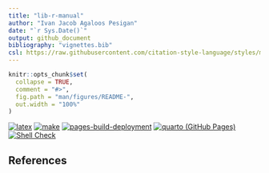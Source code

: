 ```yaml
---
title: "lib-r-manual"
author: "Ivan Jacob Agaloos Pesigan"
date: "`r Sys.Date()`"
output: github_document
bibliography: "vignettes.bib"
csl: https://raw.githubusercontent.com/citation-style-language/styles/master/apa.csl
---
```


<!-- README.md is generated from .setup/readme/README.Rmd. Please edit that file -->

```r
knitr::opts_chunk$set(
  collapse = TRUE,
  comment = "#>",
  fig.path = "man/figures/README-",
  out.width = "100%"
)
```

<!-- badges: start -->
[![latex](https://github.com/ijapesigan/lib-r-manual/actions/workflows/latex.yml/badge.svg)](https://github.com/ijapesigan/lib-r-manual/actions/workflows/latex.yml)
[![make](https://github.com/ijapesigan/lib-r-manual/actions/workflows/make.yml/badge.svg)](https://github.com/ijapesigan/lib-r-manual/actions/workflows/make.yml)
[![pages-build-deployment](https://github.com/ijapesigan/lib-r-manual/actions/workflows/pages/pages-build-deployment/badge.svg)](https://github.com/ijapesigan/lib-r-manual/actions/workflows/pages/pages-build-deployment)
[![quarto (GitHub Pages)](https://github.com/ijapesigan/lib-r-manual/actions/workflows/quarto-gh-pages.yml/badge.svg)](https://github.com/ijapesigan/lib-r-manual/actions/workflows/quarto-gh-pages.yml)
[![Shell Check](https://github.com/ijapesigan/lib-r-manual/actions/workflows/shellcheck.yml/badge.svg)](https://github.com/ijapesigan/lib-r-manual/actions/workflows/shellcheck.yml)
<!-- badges: end -->

## References
